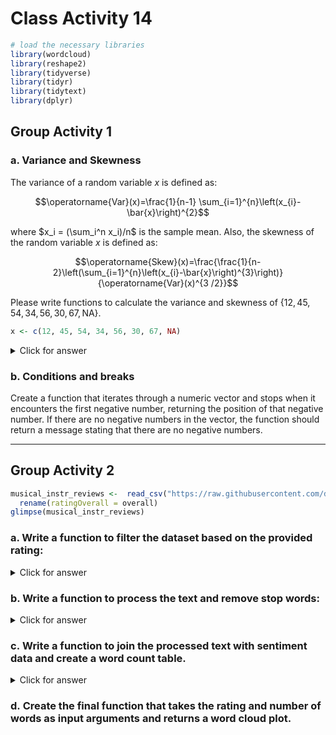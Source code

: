 # Class Activity 14

```r
# load the necessary libraries
library(wordcloud)
library(reshape2)
library(tidyverse)
library(tidyr)
library(tidytext)
library(dplyr)
```



## Group Activity 1

### a. Variance and Skewness 

The variance of a random variable $x$ is defined as: 

$$\operatorname{Var}(x)=\frac{1}{n-1} \sum_{i=1}^{n}\left(x_{i}-\bar{x}\right)^{2}$$

where $x_i = (\sum_i^n x_i)/n$ is the sample mean. Also, the skewness of the random variable $x$ is defined as:

$$\operatorname{Skew}(x)=\frac{\frac{1}{n-2}\left(\sum_{i=1}^{n}\left(x_{i}-\bar{x}\right)^{3}\right)}{\operatorname{Var}(x)^{3 /2}}$$

Please write functions to calculate the variance and skewness of $\{12, 45, 54, 34, 56, 30, 67, \text{NA}\}$.

```r
x <- c(12, 45, 54, 34, 56, 30, 67, NA)
```


<details>
<summary class="answer">Click for answer</summary>

```r
# function to calculate the variance of a vector
var <- function(x){
  x <- na.omit(x) # omit NA values
  sum((x - mean(x)) ^ 2) / (length(x) - 1)
}
```


```r
var(x)
```



```r
# function to calculate the skewness of a vector
skewness <- function(x) {
  x <- na.omit(x) # omit NA values
  sum((x - mean(x)) ^ 3) /((length(x) - 2) * var(x) ^ (3 / 2))
}
```


```r
skewness(x)
```

</details>


### b.  Conditions and breaks

Create a function that iterates through a numeric vector and stops when it encounters the first negative number, returning the position of that negative number. If there are no negative numbers in the vector, the function should return a message stating that there are no negative numbers.

<!--

<details>
<summary class="answer">Click for answer</summary>

```r
find_first_negative <- function(x) {
  for (i in seq_along(x)) {
    if (x[i] < 0) {
      return(paste("The first negative number is at position", i))
      break
    }
  }
  return("There are no negative numbers in the vector")
}

find_first_negative <- function(x) {
  negative_positions <- which(x < 0)
  
  if (length(negative_positions) > 0) {
    return(paste("The first negative number is at position", negative_positions[1]))
  } else {
    return("There are no negative numbers in the vector")
  }
}

```

```r
test_vector <- c(5, 12, -7, 20, 15)
find_first_negative(test_vector)
```

</details>

-->

--------------------------------------------------------------------

## Group Activity 2


```r
musical_instr_reviews <-  read_csv("https://raw.githubusercontent.com/deepbas/statdatasets/main/musicreviews.csv") %>% 
  rename(ratingOverall = overall)
glimpse(musical_instr_reviews)
```

### a. Write a function to filter the dataset based on the provided rating:


<details>
<summary class="answer">Click for answer</summary>

```r
filter_reviews_by_rating <- function(data, rating) {
  data %>% filter(ratingOverall == rating)
}
```

</details>

### b. Write a function to process the text and remove stop words:


<details>
<summary class="answer">Click for answer</summary>

```r
process_text <- function(data) {
  data %>%
    select(reviewText) %>%
    unnest_tokens(output = word, input = reviewText) %>%
    anti_join(stop_words)
}
```

</details>

### c. Write a function to join the processed text with sentiment data and create a word count table.


<details>
<summary class="answer">Click for answer</summary>

```r
create_word_count_table <- function(data) {
  data %>%
    inner_join(get_sentiments("bing")) %>%
    count(word, sentiment, sort = TRUE) %>%
    reshape2::acast(word ~ sentiment, value.var = "n", fill = 0)
}
```

</details>


### d. Create the final function that takes the rating and number of words as input arguments and returns a word cloud plot. 

<!--


<details>
<summary class="answer">Click for answer</summary>

```r
word_cloud <- function(rating, num.words) {
  rating <- as.numeric(rating)
  num.words <- as.numeric(num.words)
  
  if (rating >= 1 & rating <= 5) {
    filtered_reviews <- filter_reviews_by_rating(musical_instr_reviews, rating)
    processed_reviews <- process_text(filtered_reviews)
    word_count_table <- create_word_count_table(processed_reviews)
    
    comparison.cloud(
      word_count_table,
      colors = c("blue", "purple"),
      scale = c(2, 0.5),
      max.words = num.words,
      title.size = 2
    )
  } else {
    warning(" Please enter a rating from 1 to 5")
  }
}

word_cloud(rating = "4", num.words = 300)

```

</details>

-->
